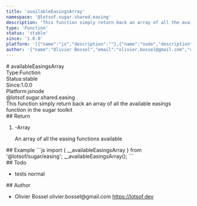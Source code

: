 ```yaml
---
title: 'availableEasingsArray'
namespace: '@lotsof.sugar.shared.easing'
description: 'This function simply return back an array of all the available easings function in the sugar toolkit'
type: 'Function'
status: 'stable'
since: '1.0.0'
platform: '[{"name":"js","description":""},{"name":"node","description":""}]'
author: '{"name":"Olivier Bossel","email":"olivier.bossel@gmail.com","url":"https://lotsof.dev"}'
---
```

<div class="docmap-mdx">
# availableEasingsArray
<div class="_metas">
<div class="_type"><span class="_type-label">Type:</span><span class="_type-value">Function</span></div>
<div class="_status"><span class="_status-label">Status:</span><span class="_status-value -stable">stable</span></div>
<div class="_since"><span class="_since-label">Since:</span><span class="_since-value">1.0.0</span></div>
<div class="_platform"><span class="_platform-label">Platform:</span><span class="_platform-value -js">js</span><span class="_platform-value -node">node</span></div>
</div>
<div class="_namespace">@lotsof.sugar.shared.easing</div>
<div class="_description typo-lead typo-format">
This function simply return back an array of all the available easings function in the sugar toolkit
</div>
<div class="_return">
## Return
<ol class="_list">
<li class="_item">
<span class="_default">-</span><span class="_type">Array</span>
<p class="_description">An array of all the easing functions available</p>
</li>
</ol>
</div>
<div class="_examples">
## Example
```js
import { __availableEasingsArray } from '@lotsof/sugar/easing';
__availableEasingsArray();
```
</div>
<div class="_todo">
## Todo
<ul class="_list">
<li class="_item">
<span class="_description">tests</span>
<span class="_priority -normal">normal</span>
</li>
</ul>
</div>
<div class="_author">
## Author
<ul class="_list">
<li class="_item">
<span class="_name">Olivier Bossel</span>
<span class="_email">olivier.bossel@gmail.com</span>
<a href="https://lotsof.dev" target="_blank" class="_url">https://lotsof.dev</a>
</li>
</ul>
</div>
</div>